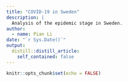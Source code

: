 ```yaml
---
title: "COVID-19 in Sweden"
description: |
  Analysis of the epidemic stage in Sweden.
author:
  - name: Pian Li
date: "`r Sys.Date()`"
output:
  distill::distill_article:
    self_contained: false
---
```


```r
knitr::opts_chunk$set(echo = FALSE)

```



